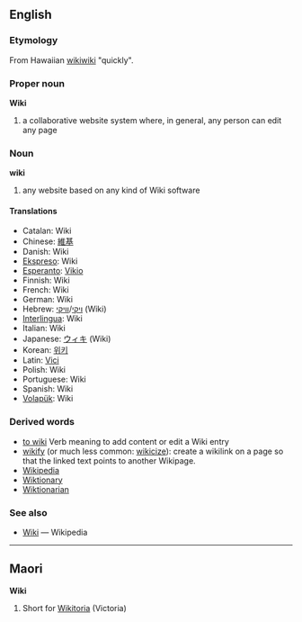 ==English==
===Etymology===
From Hawaiian [[wikiwiki]] "quickly".

===Proper noun===
'''Wiki'''

# a collaborative website system where, in general, any person can edit any page

===Noun===
'''wiki'''
# any website based on any kind of Wiki software

==== Translations ====
*Catalan: Wiki
*Chinese: [[維基]]
*Danish: Wiki
*[[Ekspreso]]: Wiki
*[[Esperanto]]: [[Vikio]]
*Finnish: Wiki
*French: Wiki
*German: Wiki
*Hebrew: [[ויקי]]/[[וויקי]] (Wiki)
*[[Interlingua]]: Wiki
*Italian: Wiki
*Japanese: [[ウィキ]] (Wiki)
*Korean: [[위키]]
*Latin: [[Vici]]
*Polish: Wiki
*Portuguese: Wiki
*Spanish: Wiki
*[[Volapük]]: Wiki

===Derived words===
* [[to wiki]] Verb meaning to add content or edit a Wiki entry
* [[wikify]] (or much less common: [[wikicize]]): create a wikilink on a page so that the linked text points to another Wikipage.
* [[Wikipedia]]
* [[Wiktionary]]
* [[Wiktionarian]]

=== See also ===
* [[w:Wiki|Wiki]] — Wikipedia

----

==Maori==
'''Wiki'''

# Short for [[Wikitoria]] (Victoria)